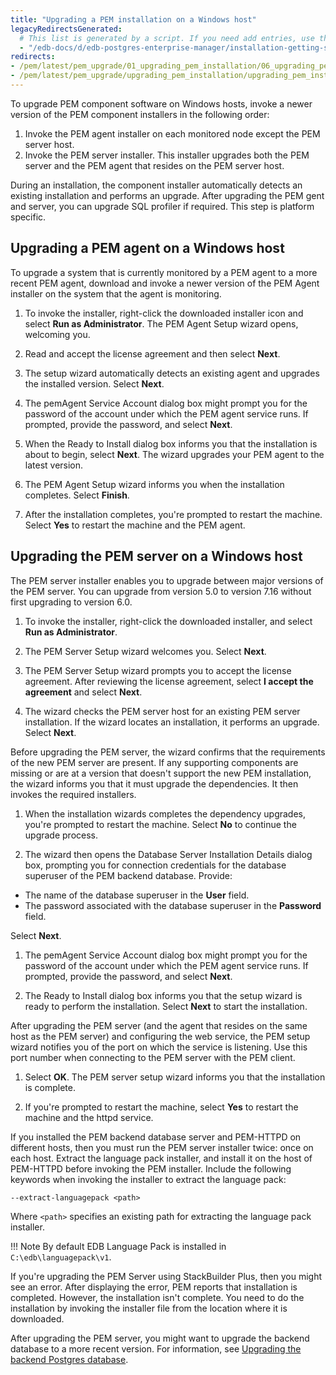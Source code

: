```yaml
---
title: "Upgrading a PEM installation on a Windows host"
legacyRedirectsGenerated:
  # This list is generated by a script. If you need add entries, use the `legacyRedirects` key.
  - "/edb-docs/d/edb-postgres-enterprise-manager/installation-getting-started/upgrade-migration-guide/8.0/upgrading_pem_installation_windows.html"
redirects:
- /pem/latest/pem_upgrade/01_upgrading_pem_installation/06_upgrading_pem_installation_windows/
- /pem/latest/pem_upgrade/upgrading_pem_installation/upgrading_pem_installation_windows/
---
```


To upgrade PEM component software on Windows hosts, invoke a newer version of the PEM component installers in the following order:

1.  Invoke the PEM agent installer on each monitored node except the PEM server host.
2.  Invoke the PEM server installer. This installer upgrades both the PEM server and the PEM agent that resides on the PEM server host.

During an installation, the component installer automatically detects an existing installation and performs an upgrade. After upgrading the PEM gent and server, you can upgrade SQL profiler if required. This step is platform specific.

## Upgrading a PEM agent on a Windows host

To upgrade a system that is currently monitored by a PEM agent to a more recent PEM agent, download and invoke a newer version of the PEM Agent installer on the system that the agent is monitoring.

1.  To invoke the installer, right-click the downloaded installer icon and select **Run as Administrator**. The PEM Agent Setup wizard opens, welcoming you.

1.  Read and accept the license agreement and then select **Next**.

1.  The setup wizard automatically detects an existing agent and upgrades the installed version. Select **Next**.

1.  The pemAgent Service Account dialog box might prompt you for the password of the account under which the PEM agent service runs. If prompted, provide the password, and select **Next**.

1.  When the Ready to Install dialog box informs you that the installation is about to begin, select **Next**. The wizard upgrades your PEM agent to the latest version.

1.  The PEM Agent Setup wizard informs you when the installation completes. Select **Finish**.

1.  After the installation completes, you're prompted to restart the machine. Select **Yes** to restart the machine and the PEM agent.

## Upgrading the PEM server on a Windows host

The PEM server installer enables you to upgrade between major versions of the PEM server. You can upgrade from version 5.0 to version 7.16 without first upgrading to version 6.0.

1.  To invoke the installer, right-click the downloaded installer, and select **Run as Administrator**.

1.  The PEM Server Setup wizard welcomes you. Select **Next**.

1.  The PEM Server Setup wizard prompts you to accept the license agreement. After reviewing the license agreement, select **I accept the agreement** and select **Next**.

1.  The wizard checks the PEM server host for an existing PEM server installation. If the wizard locates an installation, it performs an upgrade. Select **Next**.

  Before upgrading the PEM server, the wizard confirms that the requirements of the new PEM server are present. If any supporting components are missing or are at a version that doesn't support the new PEM installation, the wizard informs you that it must upgrade the dependencies. It then invokes the required installers.

1.  When the installation wizards completes the dependency upgrades, you're prompted to restart the machine. Select **No** to continue the upgrade process.

1.  The wizard then opens the Database Server Installation Details dialog box, prompting you for connection credentials for the database superuser of the PEM backend database. Provide:

  -   The name of the database superuser in the **User** field.
  -   The password associated with the database superuser in the **Password** field.

  Select **Next**.

1.  The pemAgent Service Account dialog box might prompt you for the password of the account under which the PEM agent service runs. If prompted, provide the password, and select **Next**.

1.  The Ready to Install dialog box informs you that the setup wizard is ready to perform the installation. Select **Next** to start the installation.

  After upgrading the PEM server (and the agent that resides on the same host as the PEM server) and configuring the web service, the PEM setup wizard notifies you of the port on which the service is listening. Use this port number when connecting to the PEM server with the PEM client.

1.  Select **OK**. The PEM server setup wizard informs you that the installation is complete.

1.  If you're prompted to restart the machine, select **Yes** to restart the machine and the httpd service.

If you installed the PEM backend database server and PEM-HTTPD on different hosts, then you must run the PEM server installer twice: once on each host. Extract the language pack installer, and install it on the host of PEM-HTTPD before invoking the PEM installer. Include the following keywords when invoking the installer to extract the language pack:

`--extract-languagepack <path>`

Where `<path>` specifies an existing path for extracting the language pack installer.

!!! Note
    By default EDB Language Pack is installed in `C:\edb\languagepack\v1`.

If you're upgrading the PEM Server using StackBuilder Plus, then you might see an error. After displaying the error, PEM reports that installation is completed. However, the installation isn't complete. You need to do the installation by invoking the installer file from the location where it is downloaded.

After upgrading the PEM server, you might want to upgrade the backend database to a more recent version. For information, see [Upgrading the backend Postgres database](../upgrading_backend_database/).